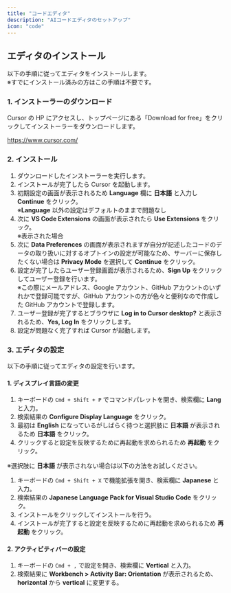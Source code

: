 ```yaml
---
title: "コードエディタ"
description: "AIコードエディタのセットアップ"
icon: "code"
---
```


## エディタのインストール

以下の手順に従ってエディタをインストールします。<br />
※すでにインストール済みの方はこの手順は不要です。

### 1. インストーラーのダウンロード

Cursor の HP にアクセスし、トップページにある「Download for free」をクリックしてインストーラーをダウンロードします。

https://www.cursor.com/

### 2. インストール

1. ダウンロードしたインストーラーを実行します。
2. インストールが完了したら Cursor を起動します。
3. 初期設定の画面が表示されるため **Language** 欄に **日本語** と入力し **Continue** をクリック。<br />
   ※**Language** 以外の設定はデフォルトのままで問題なし
4. 次に **VS Code Extensions** の画面が表示されたら **Use Extensions** をクリック。<br />
   ※表示された場合
5. 次に **Data Preferences** の画面が表示されますが自分が記述したコードのデータの取り扱いに対するオプトインの設定が可能なため、サーバーに保存したくない場合は **Privacy Mode** を選択して **Continue** をクリック。
6. 設定が完了したらユーザー登録画面が表示されるため、**Sign Up** をクリックしてユーザー登録を行います。<br />
   ※この際にメールアドレス、Google アカウント、GitHub アカウントのいずれかで登録可能ですが、GitHub アカウントの方が色々と便利なので作成した GitHub アカウントで登録します。
7. ユーザー登録が完了するとブラウザに **Log in to Cursor desktop?** と表示されるため、**Yes, Log In** をクリックします。
8. 設定が問題なく完了すれば Cursor が起動します。

### 3. エディタの設定

以下の手順に従ってエディタの設定を行います。

#### 1. ディスプレイ言語の変更

1. キーボードの `Cmd + Shift + P` でコマンドパレットを開き、検索欄に **Lang** と入力。
2. 検索結果の **Configure Display Language** をクリック。
3. 最初は **English** になっているがしばらく待つと選択肢に **日本語** が表示されるため **日本語** をクリック。
4. クリックすると設定を反映するために再起動を求められるため **再起動** をクリック。

※選択肢に **日本語** が表示されない場合は以下の方法をお試しください。

1. キーボードの `Cmd + Shift + X` で機能拡張を開き、検索欄に **Japanese** と入力。
2. 検索結果の **Japanese Language Pack for Visual Studio Code** をクリック。
3. インストールをクリックしてインストールを行う。
4. インストールが完了すると設定を反映するために再起動を求められるため **再起動** をクリック。

#### 2. アクティビティバーの設定

1. キーボードの `Cmd + ,` で設定を開き、検索欄に **Vertical** と入力。
2. 検索結果に **Workbench > Activity Bar: Orientation** が表示されるため、**horizontal** から **vertical** に変更する。
